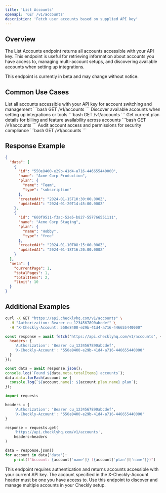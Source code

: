 ```yaml
---
title: 'List Accounts'
openapi: 'GET /v1/accounts'
description: 'Fetch user accounts based on supplied API key'
---
```


## Overview

The List Accounts endpoint returns all accounts accessible with your API key. This endpoint is useful for retrieving information about accounts you have access to, managing multi-account setups, and discovering available accounts when setting up integrations.

<Warning>
This endpoint is currently in beta and may change without notice.
</Warning>

## Common Use Cases

<CardGroup cols={1}>

<Card title="Multi-Account Management" icon="users">
List all accounts accessible with your API key for account switching and management
```bash
GET /v1/accounts
```
</Card>

<Card title="Account Discovery" icon="search">
Discover available accounts when setting up integrations or tools
```bash
GET /v1/accounts
```
</Card>

<Card title="Plan Information" icon="credit-card">
Get current plan details for billing and feature availability across accounts
```bash
GET /v1/accounts
```
</Card>

<Card title="Account Audit" icon="shield-check">
Audit account access and permissions for security compliance
```bash
GET /v1/accounts
```
</Card>

</CardGroup>

## Response Example

```json
{
  "data": [
    {
      "id": "550e8400-e29b-41d4-a716-446655440000",
      "name": "Acme Corp Production",
      "plan": {
        "name": "Team",
        "type": "subscription"
      },
      "createdAt": "2024-01-15T10:30:00.000Z",
      "updatedAt": "2024-01-20T14:45:00.000Z"
    },
    {
      "id": "660f9511-f3ac-52e5-b827-557766551111",
      "name": "Acme Corp Staging",
      "plan": {
        "name": "Hobby",
        "type": "free"
      },
      "createdAt": "2024-01-10T08:15:00.000Z",
      "updatedAt": "2024-01-18T16:20:00.000Z"
    }
  ],
  "meta": {
    "currentPage": 1,
    "totalPages": 1,
    "totalItems": 2,
    "limit": 10
  }
}
```

## Additional Examples

<CodeGroup>

```bash List All Accounts
curl -X GET "https://api.checklyhq.com/v1/accounts" \
  -H "Authorization: Bearer cu_1234567890abcdef" \
  -H "X-Checkly-Account: 550e8400-e29b-41d4-a716-446655440000"
```

```javascript Account Discovery
const response = await fetch('https://api.checklyhq.com/v1/accounts', {
  headers: {
    'Authorization': 'Bearer cu_1234567890abcdef',
    'X-Checkly-Account': '550e8400-e29b-41d4-a716-446655440000'
  }
});

const data = await response.json();
console.log(`Found ${data.meta.totalItems} accounts`);
data.data.forEach(account => {
  console.log(`${account.name}: ${account.plan.name} plan`);
});
```

```python Multi-Account Setup
import requests

headers = {
    'Authorization': 'Bearer cu_1234567890abcdef',
    'X-Checkly-Account': '550e8400-e29b-41d4-a716-446655440000'
}

response = requests.get(
    'https://api.checklyhq.com/v1/accounts',
    headers=headers
)

data = response.json()
for account in data['data']:
    print(f"Account: {account['name']} ({account['plan']['name']})")
```

</CodeGroup>

<Note>
This endpoint requires authentication and returns accounts accessible with your current API key. The account specified in the X-Checkly-Account header must be one you have access to. Use this endpoint to discover and manage multiple accounts in your Checkly setup.
</Note>